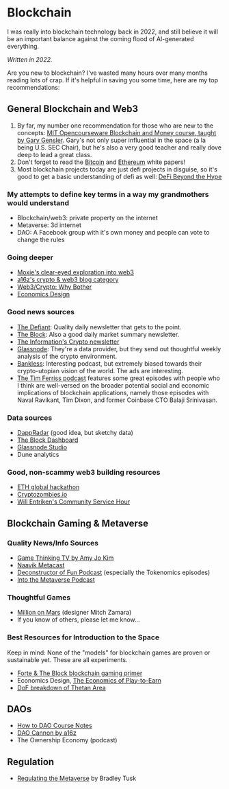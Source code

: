 # Blockchain

I was really into blockchain technology back in 2022, and still believe it will be an important balance against the coming flood of AI-generated everything.

*Written in 2022.*

Are you new to blockchain? I've wasted many hours over many months reading lots of crap. If it's helpful in saving you some time, here are my top recommendations:

## General Blockchain and Web3

1. By far, my number one recommendation for those who are new to the concepts:  [MIT Opencourseware Blockchain and Money course, taught by Gary Gensler](https://ocw.mit.edu/courses/sloan-school-of-management/15-s12-blockchain-and-money-fall-2018/). Gary's not only super influential in the space (a la being U.S. SEC Chair), but he's also a very good teacher and really dove deep to lead a great class.
2. Don't forget to read the [Bitcoin](https://bitcoin.org/bitcoin.pdf) and [Ethereum](https://ethereum.org/en/whitepaper/) white papers!
3. Most blockchain projects today are just defi projects in disguise, so it's good to get a basic understanding of defi as well:  [DeFi Beyond the Hype](https://wifpr.wharton.upenn.edu/wp-content/uploads/2021/05/DeFi-Beyond-the-Hype.pdf)

### My attempts to define key terms in a way my grandmothers would understand

- Blockchain/web3:  private property on the internet
- Metaverse:  3d internet
- DAO:  A Facebook group with it's own money and people can vote to change the rules

### Going deeper

- [Moxie's clear-eyed exploration into web3](https://moxie.org/2022/01/07/web3-first-impressions.html)
- [a16z's crypto & web3 blog category](https://future.a16z.com/category/crypto-web3/)
- [Web3/Crypto:  Why Bother](https://continuations.com/post/671863718643105792/web3crypto-why-bother_)
- [Economics Design](https://economicsdesign.com/)

### Good news sources

- [The Defiant](https://thedefiant.io/):  Quality daily newsletter that gets to the point.
- [The Block](https://www.theblockcrypto.com/):  Also a good daily market summary newsletter.
- [The Information's Crypto newsletter](https://www.theinformation.com/newsletters/crypto-global)
- [Glassnode](https://glassnode.com/):  They're a data provider, but they send out thoughtful weekly analysis of the crypto environment.
- [Bankless](http://podcast.banklesshq.com/):  Interesting podcast, but extremely biased towards their crypto-utopian vision of the world. The ads are interesting.
- [The Tim Ferriss podcast](https://tim.blog/) features some great episodes with people who I think are well-versed on the broader potential social and economic implications of blockchain applications, namely those episodes with Naval Ravikant, Tim Dixon, and former Coinbase CTO Balaji Srinivasan.

### Data sources

- [DappRadar](https://dappradar.com/) (good idea, but sketchy data)
- [The Block Dashboard](https://www.theblockcrypto.com/data/crypto-markets/spot)
- [Glassnode Studio](https://studio.glassnode.com/)
- Dune analytics

### Good, non-scammy web3 building resources

- [ETH global hackathon](https://ethglobal.com/)
- [Cryptozombies.io](https://cryptozombies.io/)
- [Will Entriken's Community Service Hour](https://www.twitch.tv/fulldecent)

## Blockchain Gaming & Metaverse

### Quality News/Info Sources

- [Game Thinking TV by Amy Jo Kim](https://www.youtube.com/c/GameThinkingTV/)
- [Naavik Metacast](https://naavik.co/themetacast)
- [Deconstructor of Fun Podcast](https://anchor.fm/deconstructoroffun/) (especially the Tokenomics episodes)
- [Into the Metaverse Podcast](https://anchor.fm/metaverse)

### Thoughtful Games

- [Million on Mars](milliononmars.io) (designer Mitch Zamara)
- If you know of others, please let me know...

### Best Resources for Introduction to the Space

Keep in mind:  None of the "models" for blockchain games are proven or sustainable yet. These are all experiments.

- [Forte & The Block blockchain gaming primer](https://www.theblockcrypto.com/post/120409/blockchain-based-gaming-a-primer-brought-to-you-by-forte)
- Economics Design, [The Economics of Play-to-Earn](https://econteric.com/p2e/)
- [DoF breakdown of Thetan Area](https://www.deconstructoroffun.com/blog/2022/2/28/thetan-arena)

## DAOs

- [How to DAO Course Notes](https://docs.google.com/document/d/1jxbb3YkrjAT1TUe6W2yCFUAsXUhdVt5JYoJwmMfykoQ/edit)
- [DAO Cannon by a16z](https://future.a16z.com/dao-canon)
- The Ownership Economy (podcast)

## Regulation

- [Regulating the Metaverse](https://mirror.xyz/0x81dB200eD62Ce664B911C211b55F836a208Df868/n-8osyXEl8Dzv_qnrBR1ICdxF55zdIMLP6OI3yU9igY) by Bradley Tusk